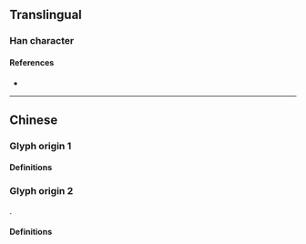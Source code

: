 {{also|壇|罈}}
{{character info}}
==Translingual==

===Han character===
{{Han char|rn=32|rad=土|as=04|sn=7|four=|canj=GMMI|ids=⿰土云}}

====References====
* {{Han ref|kx=0226.101|hdz=10421.090|uh=575B|ud=22363}}

----

==Chinese==

===Glyph origin 1===
{{rfe|zh}}

====Definitions====
{{zh-see|壇}}

===Glyph origin 2===
{{Han simp|壜|f=曇|t=云}}.

====Definitions====
{{zh-see|罈}}